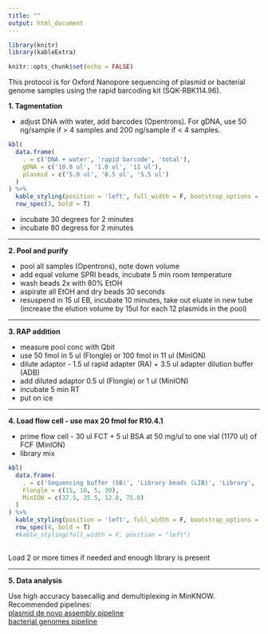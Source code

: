 ```yaml
---
title: ""
output: html_document
---
```


```r
library(knitr)
library(kableExtra)

knitr::opts_chunk$set(echo = FALSE)

```


This protocol is for Oxford Nanopore sequencing of plasmid or bacterial genome samples using the rapid barcoding kit (SQK-RBK114.96).  

**1. Tagmentation**  

 - adjust DNA with water, add barcodes (Opentrons). For gDNA, use 50 ng/sample if > 4 samples and 200 ng/sample if < 4 samples.
```r

kbl(
  data.frame(
    . = c('DNA + water', 'rapid barcode', 'total'),
    gDNA = c('10.0 ul', '1.0 ul', '11 ul'),
    plasmid = c('5.0 ul', '0.5 ul', '5.5 ul')
  )
) %>%
  kable_styling(position = 'left', full_width = F, bootstrap_options = 'hover', 'condensed') %>%
  row_spec(3, bold = T)

```

 - incubate 30 degrees for 2 minutes
 - incubate 80 degress for 2 minutes

*** 
 
**2. Pool and purify**  

 - pool all samples (Opentrons), note down volume  
 - add equal volume SPRI beads, incubate 5 min room temperature  
 - wash beads 2x with 80% EtOH  
 - aspirate all EtOH and dry beads 30 seconds  
 - resuspend in 15 ul EB, incubate 10 minutes, take out eluate in new tube (increase the elution volume by 15ul for each 12 plasmids in the pool)  
 
***

**3. RAP addition**  

 - measure pool conc with Qbit  
 - use 50 fmol in 5 ul (Flongle) or 100 fmol in 11 ul (MinION)
 - dilute adaptor - 1.5 ul rapid adapter (RA) + 3.5 ul adapter dilution buffer (ADB)
 - add diluted adaptor 0.5 ul (Flongle) or 1 ul (MinION)
 - incubate 5 min RT
 - put on ice

***

**4. Load flow cell - use max 20 fmol for R10.4.1**  

 - prime flow cell - 30 ul FCT + 5 ul BSA at 50 mg/ul to one vial (1170 ul) of FCF (MinION)
 - library mix

```r
kbl(
  data.frame(
    . = c('Sequencing buffer (SB)', 'Library beads (LIB)', 'Library', 'Total'),
    Flongle = c(15, 10, 5, 30),
    MinION = c(37.5, 25.5, 12.0, 75.0)
  )
) %>%
  kable_styling(position = 'left', full_width = F, bootstrap_options = 'hover', 'condensed') %>%
  row_spec(4, bold = T)
  #kable_styling(full_width = F, position = "left")
  

```


Load 2 or more times if needed and enough library is present

***

**5. Data analysis**   

Use high accuracy basecallig and demultiplexing in MinKNOW. Recommended pipelines:   
<a href="https://github.com/epi2me-labs/wf-clone-validation" target="_blank">plasmid de novo assembly pipeline</a>   
<a href="https://github.com/epi2me-labs/wf-bacterial-genomes" target="_blank">bacterial genomes pipeline</a>




